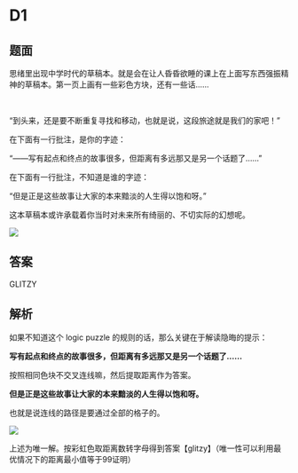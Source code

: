 # D1

## 题面

思绪里出现中学时代的草稿本。就是会在让人昏昏欲睡的课上在上面写东西强振精神的草稿本。第一页上画有一些彩色方块，还有一些话……

<br />

“到头来，还是要不断重复寻找和移动，也就是说，这段旅途就是我们的家吧！”

在下面有一行批注，是你的字迹：

“——写有起点和终点的故事很多，但距离有多远那又是另一个话题了……”

在下面有一行批注，不知道是谁的字迹：

“但是正是这些故事让大家的本来黯淡的人生得以饱和呀。”

<div class="text-red-700">这本草稿本或许承载着你当时对未来所有绮丽的、不切实际的幻想呢。</div>

![](./01-d1.assets/image_1.webp)

## 答案

<AnswerBlock>GLITZY</AnswerBlock>

## 解析

如果不知道这个 logic puzzle 的规则的话，那么关键在于解读隐晦的提示：

**写有起点和终点的故事很多，但距离有多远那又是另一个话题了……**

按照相同色块不交叉连线嘛，然后提取距离作为答案。

**但是正是这些故事让大家的本来黯淡的人生得以饱和呀。**

也就是说连线的路径是要通过全部的格子的。

![](./01-d1.assets/image_2.webp)

上述为唯一解。按彩虹色取距离数转字母得到答案【glitzy】（唯一性可以利用最优情况下的距离最小值等于99证明）
